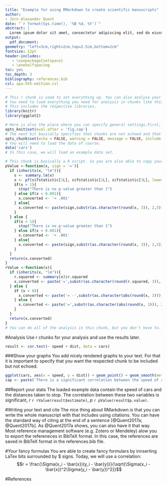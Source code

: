 ```yaml
---
title: "Example for using RMarkdown to create scientific manuscripts"
author:
- Jörn Alexander Quent
date: "`r format(Sys.time(), '%B %d, %Y')`"
abstract: |
  Lorem ipsum dolor sit amet, consectetur adipiscing elit, sed do eiusmod tempor incididunt ut labore et dolore magna aliqua. Ut enim ad minim veniam, quis nostrud exercitation ullamco laboris nisi ut aliquip ex ea commodo consequat. Duis aute irure dolor in reprehenderit in voluptate velit esse cillum dolore eu fugiat nulla pariatur. Excepteur sint occaecat cupidatat non proident, sunt in culpa qui officia deserunt mollit anim id est laborum.
output:
  pdf_document:
geometry: "left=3cm,right=2cm,top=2.5cm,bottom=2cm"
fontsize: 12pt
header-includes:
   - \usepackage{setspace}
   - \onehalfspacing
toc: yes
toc_depth: 3
bibliography: references.bib
csl: apa-5th-edition.csl
---
```


```r
# This r chunk is used to set everything up. You can also analyse your data in here.
# You need to load everything you need for analysis in chunks like this one.
# This includes the respective libraries.
library(knitr)
library(ggplot2)

# Here is also the place where you can specify general settings.First, you need to load the library knitr to do that, however. The following setting is necessary to create figure captions. 
opts_knit$set(eval.after = 'fig.cap')
# The next bit basically specifies that chunks are not echoed and that warnings, messages or plots/tables that are generated in chunk are not shown unless you specified it. 
opts_chunk$set(echo = FALSE, warning = FALSE, message = FALSE, include = FALSE)
# You will need to load the data of course.
data('cars')
# In this case, we will load an example data set.
```

```r
# This chunk is basically a R script. So you are also able to copy your own R function in here to use them. I copied two of my functions (pValue and rValue) in here, which will later help to report the statistics. 
pValue <-function(x, sign = '='){
  if (inherits(x, "lm")){
    s <- summary.lm(x)
    x <- pf(s$fstatistic[1L], s$fstatistic[2L], s$fstatistic[3L], lower.tail = FALSE)
    if(x > 1){
      stop("There is no p-value greater than 1")
    } else if(x < 0.001){
      x.converted <- '< .001'
    } else{
      x.converted <- paste(sign,substr(as.character(round(x, 3)), 2,5))
    } 
  } else {
    if(x > 1){
      stop("There is no p-value greater than 1")
    } else if(x < 0.001){
      x.converted <- '< .001'
    } else{
      x.converted <- paste(sign,substr(as.character(round(x, 3)), 2,5))
    } 
  }
  return(x.converted)
}
rValue <-function(x){
  if (inherits(x, "lm")){
    r.squared <- summary(x)$r.squared
    x.converted <- paste('=',substr(as.character(round(r.squared, 3)), 2,5)) 
  } else {
    if (x < 0){
      x.converted <- paste('= -',substr(as.character(abs(round(x, 3))), 2,5), sep = '') 
    } else {
      x.converted <- paste('=',substr(as.character(abs(round(x, 3))), 2,5)) 
    }
  }
  return(x.converted) 
}
# You can do all of the analysis in this chunk, but you don't have to. 
```


#Analysis
Use r chunks for your analysis and use the results later. 
```r
result <- cor.test(~ speed + dist, data = cars)
```

###Show your graphs
You add nicely rendered graphs to your text. For that it is important to specify that you want the respected chunk to be included but not echoed. 

```r
ggplot(cars, aes(x = speed, y = dist)) + geom_point() + geom_smooth(method = 'lm') + labs(x = 'Speed in miles per hour', y = 'Stopping distance in feet', title = 'Speed and Stopping Distances of Cars')
cap <- paste('There is a significant correlation between the speed of a car and the distance it needs to stop, *r*', rValue(result$estimate),  ', *p*' , pValue(result$p.value),'.')
```

##Report your stats
The loaded example data contain the speed of cars and the distances taken to stop. The correlation between these two variables is significant, *r*  `r rValue(result$estimate)`, *p* `r pValue(result$p.value)`. 

#Writing your text and cite
The nice thing about RMarkdown is that you can write the whole manuscript with that includes using citations. You can have the standard way of citing at the end of a sentence [@Quent2017a; @Quent2017b]. As @Quent2017a shows, you can also have it that way. Most reference management software (e.g. Zotero or Mendeley) alow you to export the refereneces in BibTeX format. In this case, the references are saved in BibTeX format in the references.bib file. 

#Your fancy formulas
You are able to create fancy formulars by innserting LaTex bits surrounded by $ signs. Today, we will use a correlation:
$$r = \frac{\Sigma(x_i - \bar{x})(y_i - \bar{y})}{\sqrt{\Sigma(x_i - \bar{x})^2\Sigma(y_i - \bar{y})^2}}$$

#References